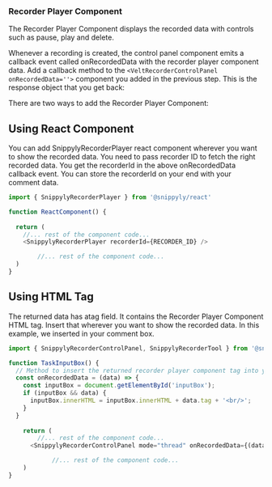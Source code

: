 ### Recorder Player Component

The Recorder Player Component displays the recorded data with controls such as pause, play and delete.

Whenever a recording is created, the control panel component emits a callback event called onRecordedData with the recorder player component data. Add a callback method to the `<VeltRecorderControlPanel onRecordedData=''>` component you added in the previous step. This is the response object that you get back:



There are two ways to add the Recorder Player Component:

## Using React Component

You can add SnippylyRecorderPlayer react component wherever you want to show the recorded data. You need to pass recorder ID to fetch the right recorded data. You get the recorderId in the above onRecordedData callback event. You can store the recorderId on your end with your comment data.

```js
import { SnippylyRecorderPlayer } from '@snippyly/react'

function ReactComponent() {
  
  return (
    //... rest of the component code...
    <SnippylyRecorderPlayer recorderId={RECORDER_ID} />

		//... rest of the component code...
  )
}
```


## Using HTML Tag
The returned data has atag field. It contains the Recorder Player Component HTML tag. Insert that wherever you want to show the recorded data. In this example, we inserted in your comment box.

```js
import { SnippylyRecorderControlPanel, SnippylyRecorderTool } from '@snippyly/react'

function TaskInputBox() {
  // Method to insert the returned recorder player component tag into your comment input box container.
  const onRecordedData = (data) => {
    const inputBox = document.getElementById('inputBox');
    if (inputBox && data) {
      inputBox.innerHTML = inputBox.innerHTML + data.tag + '<br/>';
    }
  }
  
    return (
    	//... rest of the component code...
      <SnippylyRecorderControlPanel mode="thread" onRecordedData={(data) => onRecordedData(data)} />

			//... rest of the component code...
    )
}
```